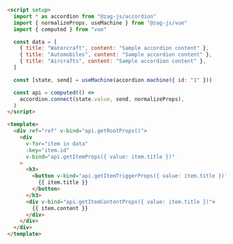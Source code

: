 ```html
<script setup>
  import * as accordion from "@zag-js/accordion"
  import { normalizeProps, useMachine } from "@zag-js/vue"
  import { computed } from "vue"

  const data = [
    { title: "Watercraft", content: "Sample accordion content" },
    { title: "Automobiles", content: "Sample accordion content" },
    { title: "Aircrafts", content: "Sample accordion content" },
  ]

  const [state, send] = useMachine(accordion.machine({ id: "1" }))

  const api = computed(() =>
    accordion.connect(state.value, send, normalizeProps),
  )
</script>

<template>
  <div ref="ref" v-bind="api.getRootProps()">
    <div
      v-for="item in data"
      :key="item.id"
      v-bind="api.getItemProps({ value: item.title })"
    >
      <h3>
        <button v-bind="api.getItemTriggerProps({ value: item.title })">
          {{ item.title }}
        </button>
      </h3>
      <div v-bind="api.getItemContentProps({ value: item.title })">
        {{ item.content }}
      </div>
    </div>
  </div>
</template>
```
